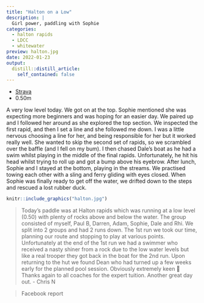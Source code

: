 ```yaml
---
title: "Halton on a Low"
description: |
  Girl power, paddling with Sophie
categories:
  - halton rapids
  - LDCC
  - whitewater
preview: halton.jpg
date: 2022-01-23
output:
  distill::distill_article:
    self_contained: false
---
```


- [Strava](https://www.strava.com/activities/6569307688)
- 0.50m

A very low level today. We got on at the top. Sophie mentioned she was expecting more beginners and was hoping for an easier day. We paired up and I followed her around as she explored the top section. We inspected the first rapid, and then I set a line and she followed me down. I was a little nervous choosing a line for her, and being responsible for her but it worked really well. She wanted to skip the second set of rapids, so we scrambled over the baffle (and I fell on my bum). I then chased Dale's boat as he had a swim whilst playing in the middle of the final rapids. Unfortunately, he hit his head whilst trying to roll up and got a bump above his eyebrow. After lunch, Sophie and I stayed at the bottom, playing in the streams. We practised towing each other with a sling and ferry gliding with eyes closed. When Sophie was finally ready to get off the water, we drifted down to the steps and rescued a lost rubber duck.

```r
knitr::include_graphics("halton.jpg")
```

> Today's paddle was at Halton rapids which was running at a low level (0.50) with plenty of rocks above and below the water. The group consisted of myself, Paul B, Darren, Adam, Sophie, Dale and Rhi. 
We split into 2 groups and had 2 runs down. The 1st run we took our time, planning our route and stopping to play at various points.  Unfortunately at the end of the 1st run we had a swimmer who received a nasty shiner from a rock due to the low water levels but like a real trooper they got back in the boat for the 2nd run.
Upon returning to the hut we found Dean who had turned up a few weeks early for the planned pool session. Obviously extremely keen 🤣
Thanks again to all coaches for the expert tuition. Another great day out.
- Chris N

> Facebook report
